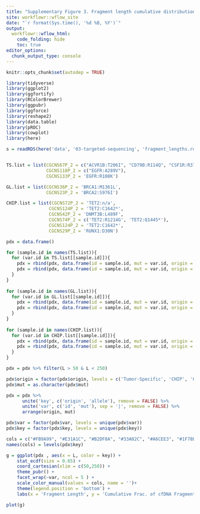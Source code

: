 ```yaml
---
title: "Supplementary Figure 3. Fragment length cumulative distributions of cfDNA in brain tumor patients by mutation type"
site: workflowr::wflow_site
date: "`r format(Sys.time(), '%d %B, %Y')`"
output:
  workflowr::wflow_html:
    code_folding: hide
    toc: true
editor_options:
  chunk_output_type: console
---
```


```r
knitr::opts_chunk$set(autodep = TRUE)
```

```r
library(tidyverse)
library(ggplot2)
library(ggfortify)
library(RColorBrewer)
library(ggpubr)
library(ggforce)
library(reshape2)
library(data.table)
library(pROC)
library(cowplot)
library(here)
```


```r
s = readRDS(here('data', '03-targeted-sequencing', 'fragment_lengths.rds'))


TS.list = list(CGCNS67P_2 = c("ACVR1B:T206I", "CD79B:R114Q", "CSF1R:R378H" , "SETD2:R1826C", "ERBB3:n/a", "FGF10:N147D", "PIK3C2B:K1415*","TP53:R248W"),
               CGCNS118P_2 = c("EGFR:A289V"),
               CGCNS133P_2 = 'EGFR:R108K')

GL.list = list(CGCNS36P_2 = 'BRCA1:M1361L', 
               CGCNS23P_2 = 'BRCA2:S976I')

CHIP.list = list(CGCNS72P_2 = 'TET2:n/a', 
                CGCNS124P_2 = 'TET2:C1642*',
                CGCNS42P_2 = 'DNMT3B:L489F', 
                CGCNS74P_2 = c('TET2:R1214G', 'TET2:Q1445*'),
                CGCNS124P_2 = 'TET2:C1642*', 
                CGCNS29P_2 = 'RUNX1:D30N')

pdx = data.frame()

for (sample.id in names(TS.list)){
  for (var.id in TS.list[[sample.id]]){
    pdx = rbind(pdx, data.frame(id = sample.id, mut = var.id, origin = 'Tumor-Specific', allele = 'WT', L = s[[sample.id]][[var.id]][['wt']]))
    pdx = rbind(pdx, data.frame(id = sample.id, mut = var.id, origin = 'Tumor-Specific', allele = 'MUT', L = s[[sample.id]][[var.id]][['mut']]))
  } 
}
  
for (sample.id in names(GL.list)){
  for (var.id in GL.list[[sample.id]]){
    pdx = rbind(pdx, data.frame(id = sample.id, mut = var.id, origin = 'Germline', allele = 'WT', L = s[[sample.id]][[var.id]][['wt']]))
    pdx = rbind(pdx, data.frame(id = sample.id, mut = var.id, origin = 'Germline', allele = 'MUT', L = s[[sample.id]][[var.id]][['mut']]))
  } 
}  
  
for (sample.id in names(CHIP.list)){
  for (var.id in CHIP.list[[sample.id]]){
    pdx = rbind(pdx, data.frame(id = sample.id, mut = var.id, origin = 'CHIP', allele = 'WT', L = s[[sample.id]][[var.id]][['wt']]))
    pdx = rbind(pdx, data.frame(id = sample.id, mut = var.id, origin = 'CHIP', allele = 'MUT', L = s[[sample.id]][[var.id]][['mut']]))
  } 
}   

pdx = pdx %>% filter(L > 50 & L < 250)

pdx$origin = factor(pdx$origin, levels = c('Tumor-Specific', 'CHIP', 'Germline'))
pdx$mut = as.character(pdx$mut)

pdx = pdx %>% 
      unite('key', c('origin', 'allele'), remove = FALSE) %>%
      unite('var', c('id', 'mut'), sep = '|', remove = FALSE) %>% 
      arrange(origin, mut) 

pdx$var = factor(pdx$var, levels = unique(pdx$var))
pdx$key = factor(pdx$key, levels = unique(pdx$key))

cols = c("#FB9A99", "#E31A1C", "#B2DF8A", "#33A02C", "#A6CEE3", "#1F78B4")
names(cols) = levels(pdx$key)

g = ggplot(pdx , aes(x = L, color = key)) + 
    stat_ecdf(size = 0.65) + 
    coord_cartesian(xlim = c(50,250)) + 
    theme_pubr() + 
    facet_wrap(~var, ncol = 5 ) + 
    scale_color_manual(values = cols, name = '')+ 
    theme(legend.position = 'bottom') + 
    labs(x = 'Fragment Length', y = 'Cumulative Frac. of cfDNA Fragments')

plot(g)
```
